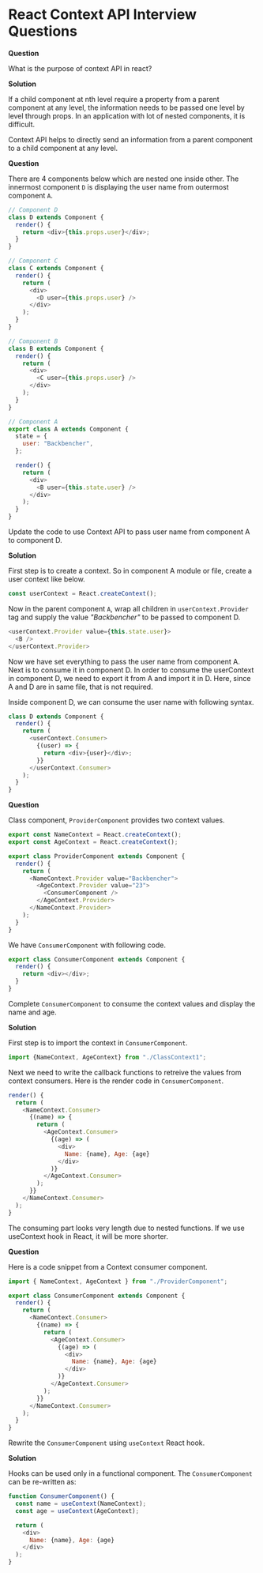

<Layout>
<SEO title="React Context API Interview Questions" />
<JSLayout>

# React Context API Interview Questions

**Question**

What is the purpose of context API in react?

**Solution**

If a child component at nth level require a property from a parent component at any level, the information needs to be passed one level by level through props. In an application with lot of nested components, it is difficult.

Context API helps to directly send an information from a parent component to a child component at any level.

**Question**

There are 4 components below which are nested one inside other. The innermost component `D` is displaying the user name from outermost component `A`.

```javascript
// Component D
class D extends Component {
  render() {
    return <div>{this.props.user}</div>;
  }
}

// Component C
class C extends Component {
  render() {
    return (
      <div>
        <D user={this.props.user} />
      </div>
    );
  }
}

// Component B
class B extends Component {
  render() {
    return (
      <div>
        <C user={this.props.user} />
      </div>
    );
  }
}

// Component A
export class A extends Component {
  state = {
    user: "Backbencher",
  };

  render() {
    return (
      <div>
        <B user={this.state.user} />
      </div>
    );
  }
}
```

Update the code to use Context API to pass user name from component A to component D.

**Solution**

First step is to create a context. So in component A module or file, create a user context like below.

```javascript
const userContext = React.createContext();
```

Now in the parent component `A`, wrap all children in `userContext.Provider` tag and supply the value _"Backbencher"_ to be passed to component D.

```javascript
<userContext.Provider value={this.state.user}>
  <B />
</userContext.Provider>
```

Now we have set everything to pass the user name from component A. Next is to consume it in component D. In order to consume the userContext in component D, we need to export it from A and import it in D. Here, since A and D are in same file, that is not required.

Inside component D, we can consume the user name with following syntax.

```javascript
class D extends Component {
  render() {
    return (
      <userContext.Consumer>
        {(user) => {
          return <div>{user}</div>;
        }}
      </userContext.Consumer>
    );
  }
}
```

**Question**

Class component, `ProviderComponent` provides two context values.

```javascript
export const NameContext = React.createContext();
export const AgeContext = React.createContext();

export class ProviderComponent extends Component {
  render() {
    return (
      <NameContext.Provider value="Backbencher">
        <AgeContext.Provider value="23">
          <ConsumerComponent />
        </AgeContext.Provider>
      </NameContext.Provider>
    );
  }
}
```

We have `ConsumerComponent` with following code.

```javascript
export class ConsumerComponent extends Component {
  render() {
    return <div></div>;
  }
}
```

Complete `ConsumerComponent` to consume the context values and display the name and age.

**Solution**

First step is to import the context in `ConsumerComponent`.

```javascript
import {NameContext, AgeContext} from "./ClassContext1";
```

Next we need to write the callback functions to retreive the values from context consumers. Here is the render code in `ConsumerComponent`.

```javascript
render() {
  return (
    <NameContext.Consumer>
      {(name) => {
        return (
          <AgeContext.Consumer>
            {(age) => (
              <div>
                Name: {name}, Age: {age}
              </div>
            )}
          </AgeContext.Consumer>
        );
      }}
    </NameContext.Consumer>
  );
}
```

The consuming part looks very length due to nested functions. If we use useContext hook in React, it will be more shorter.

**Question**

Here is a code snippet from a Context consumer component.

```javascript
import { NameContext, AgeContext } from "./ProviderComponent";

export class ConsumerComponent extends Component {
  render() {
    return (
      <NameContext.Consumer>
        {(name) => {
          return (
            <AgeContext.Consumer>
              {(age) => (
                <div>
                  Name: {name}, Age: {age}
                </div>
              )}
            </AgeContext.Consumer>
          );
        }}
      </NameContext.Consumer>
    );
  }
}
```

Rewrite the `ConsumerComponent` using `useContext` React hook.

**Solution**

Hooks can be used only in a functional component. The `ConsumerComponent` can be re-written as:

```javascript
function ConsumerComponent() {
  const name = useContext(NameContext);
  const age = useContext(AgeContext);

  return (
    <div>
      Name: {name}, Age: {age}
    </div>
  );
}
```


</JSLayout>
</Layout>
